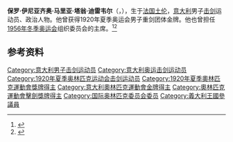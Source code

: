 {{NoteTA|G1=Sports}}
{{Otheruses|other=名为保罗·塔翁·迪雷韦尔的其他人物|保罗·塔翁·迪雷韦尔}}

'''保罗·伊尼亚齐奥·马里亚·塔翁·迪雷韦尔'''（{{lang-it|Paolo Ignazio Maria Thaon di Revel}}，{{bd|1888年|5月2日|1973年|6月1日|}}），生于[[法国|法国]][[土伦|土伦]]，[[意大利|意大利]]男子[[击剑|击剑]]运动员、政治人物。他曾获得1920年夏季奥运会男子重剑团体金牌。他也曾担任[[1956年冬季奥运会|1956年冬季奥运会]]组织委员会的主席。<ref>{{Cite web|title=Paolo THAON DI REVEL|url=https://www.olympic.org/paolo-thaon-di-revel|accessdate=2021-03-12|date=2021-03-12|work=International Olympic Committee|language=en}}</ref><ref name="SportsRef">{{cite web |url=https://www.sports-reference.com/olympics/athletes/th/paolo-count-thaon-di-revel-1.html |archive-url=https://web.archive.org/web/20200418014623/https://www.sports-reference.com/olympics/athletes/th/paolo-count-thaon-di-revel-1.html |archive-date=2020-04-18 |title=Paolo, Count Thaon Di Revel |access-date=2015-01-16 |work=Sports Reference}}</ref>

== 参考资料 ==
{{reflist}}

{{奥林匹克运动会击剑比赛男子重剑团体冠军}}

{{Authority control}}
{{DEFAULTSORT:di Revel}}
[[Category:意大利男子击剑运动员|Category:意大利男子击剑运动员]]
[[Category:意大利奥运击剑运动员|Category:意大利奥运击剑运动员]]
[[Category:1920年夏季奥林匹克运动会击剑运动员|Category:1920年夏季奥林匹克运动会击剑运动员]]
[[Category:1920年夏季奧林匹克運動會獎牌得主|Category:1920年夏季奧林匹克運動會獎牌得主]]
[[Category:意大利奧林匹克運動會金牌得主|Category:意大利奧林匹克運動會金牌得主]]
[[Category:奧林匹克運動會擊劍獎牌得主|Category:奧林匹克運動會擊劍獎牌得主]]
[[Category:国际奥林匹克委员会委员|Category:国际奥林匹克委员会委员]]
[[Category:義大利王國參議員|Category:義大利王國參議員]]